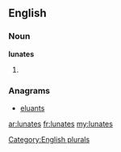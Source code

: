 ==English==

===Noun===
'''lunates'''

# {{plural of|[[lunate]]}}

===Anagrams===
* [[eluants#English|eluants]]

[[Category:English plurals]]

[[ar:lunates]]
[[fr:lunates]]
[[my:lunates]]